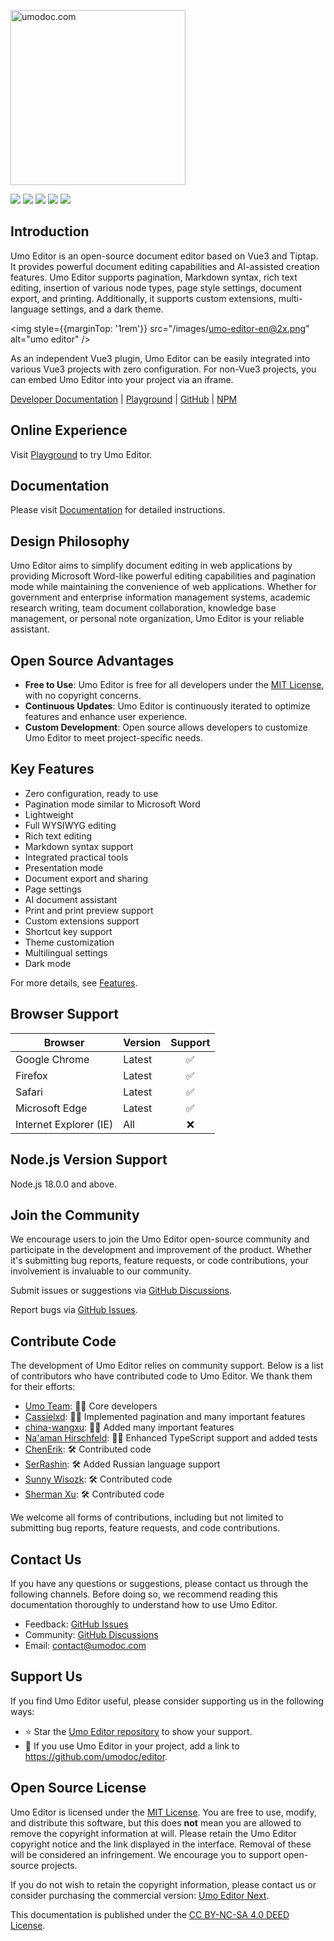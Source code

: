 <p style={{ textAlign: 'center', margin: '5rem 0 1rem' }}>
<a href="https://umodoc.com" target="_blank"><img src="/images/logo.svg" alt="umodoc.com" width="280" /></a>
</p>

<p style={{ textAlign: 'center' }}>
<a href="https://github.com/umodoc/editor/blob/main/LICENSE" target="_blank"><img src="https://img.shields.io/npm/l/@umoteam/editor" /></a>
<a href="https://www.npmjs.com/package/@umoteam/editor" target="_blank"><img src="https://img.shields.io/npm/v/@umoteam/editor" /></a>
<a href="https://www.npmjs.com/package/@umoteam/editor" target="_blank"><img src="https://img.shields.io/npm/d18m/@umoteam/editor" /></a>
<a href="https://www.npmjs.com/package/@umoteam/editor" target="_blank"><img src="https://img.shields.io/npm/unpacked-size/%40umoteam%2Feditor" /></a>
<a href="https://github.com/umodoc/editor/commits" target="_blank"><img src="https://img.shields.io/github/commit-activity/m/umodoc/editor" /></a>
</p>

## Introduction

Umo Editor is an open-source document editor based on Vue3 and Tiptap. It provides powerful document editing capabilities and AI-assisted creation features. Umo Editor supports pagination, Markdown syntax, rich text editing, insertion of various node types, page style settings, document export, and printing. Additionally, it supports custom extensions, multi-language settings, and a dark theme.

<img style={{marginTop: '1rem'}} src="/images/umo-editor-en@2x.png" alt="umo editor" />

As an independent Vue3 plugin, Umo Editor can be easily integrated into various Vue3 projects with zero configuration. For non-Vue3 projects, you can embed Umo Editor into your project via an iframe.

[Developer Documentation](https://editor.umodoc.com/en/docs) | [Playground](https://demo.umodoc.com/editor?lang=en-US) | [GitHub](https://github.com/umodoc/editor) | [NPM](https://www.npmjs.com/package/@umoteam/editor)

## Online Experience

Visit [Playground](https://demo.umodoc.com/editor?pane=hide&lang=en-US) to try Umo Editor.

## Documentation

Please visit [Documentation](https://editor.umodoc.com/en/docs) for detailed instructions.

## Design Philosophy

Umo Editor aims to simplify document editing in web applications by providing Microsoft Word-like powerful editing capabilities and pagination mode while maintaining the convenience of web applications. Whether for government and enterprise information management systems, academic research writing, team document collaboration, knowledge base management, or personal note organization, Umo Editor is your reliable assistant.

## Open Source Advantages

- **Free to Use**: Umo Editor is free for all developers under the [MIT License](https://github.com/umo-editor/umo-editor/blob/main/LICENSE), with no copyright concerns.
- **Continuous Updates**: Umo Editor is continuously iterated to optimize features and enhance user experience.
- **Custom Development**: Open source allows developers to customize Umo Editor to meet project-specific needs.

## Key Features

- Zero configuration, ready to use
- Pagination mode similar to Microsoft Word
- Lightweight
- Full WYSIWYG editing
- Rich text editing
- Markdown syntax support
- Integrated practical tools
- Presentation mode
- Document export and sharing
- Page settings
- AI document assistant
- Print and print preview support
- Custom extensions support
- Shortcut key support
- Theme customization
- Multilingual settings
- Dark mode

For more details, see [Features](./docs/features).

## Browser Support 

| Browser          | Version | Support |
| ---------------- | ------- | :------: |
| Google Chrome    | Latest  | ✅       |
| Firefox          | Latest  | ✅       |
| Safari           | Latest  | ✅       |
| Microsoft Edge   | Latest  | ✅       |
| Internet Explorer (IE) | All | ❌       |

## Node.js Version Support

Node.js 18.0.0 and above.

## Join the Community

We encourage users to join the Umo Editor open-source community and participate in the development and improvement of the product. Whether it's submitting bug reports, feature requests, or code contributions, your involvement is invaluable to our community.

Submit issues or suggestions via [GitHub Discussions](https://github.com/umodoc/editor/discussions).

Report bugs via [GitHub Issues](https://github.com/umodoc/editor/issues).

## Contribute Code

The development of Umo Editor relies on community support. Below is a list of contributors who have contributed code to Umo Editor. We thank them for their efforts:

- [Umo Team](https://github.com/umodoc): 👨‍💻 Core developers
- [Cassielxd](https://github.com/Cassielxd): 💪🏻 Implemented pagination and many important features
- [china-wangxu](https://github.com/china-wangxu): 💪🏻 Added many important features
- [Na'aman Hirschfeld](https://github.com/Goldziher): 💪🏻 Enhanced TypeScript support and added tests
- [ChenErik](https://github.com/ChenErik): 🛠️ Contributed code
- [SerRashin](https://github.com/SerRashin): 🛠️ Added Russian language support
- [Sunny Wisozk](https://github.com/SunnyWisozk): 🛠️ Contributed code
- [Sherman Xu](https://github.com/xuzhenjun130): 🛠️ Contributed code

We welcome all forms of contributions, including but not limited to submitting bug reports, feature requests, and code contributions.

## Contact Us

If you have any questions or suggestions, please contact us through the following channels. Before doing so, we recommend reading this documentation thoroughly to understand how to use Umo Editor.

- Feedback: [GitHub Issues](https://github.com/umodoc/editor/issues)
- Community: [GitHub Discussions](https://github.com/umodoc/editor/discussions)
- Email: [contact@umodoc.com](mailto:contact@umodoc.com)

## Support Us

If you find Umo Editor useful, please consider supporting us in the following ways:

- ⭐ Star the [Umo Editor repository](https://github.com/umodoc/editor) to show your support.
- 🔗 If you use Umo Editor in your project, add a link to https://github.com/umodoc/editor.

## Open Source License

Umo Editor is licensed under the [MIT License](./LICENSE). You are free to use, modify, and distribute this software, but this does **not** mean you are allowed to remove the copyright information at will. Please retain the Umo Editor copyright notice and the link displayed in the interface. Removal of these will be considered an infringement. We encourage you to support open-source projects.

If you do not wish to retain the copyright information, please contact us or consider purchasing the commercial version: [Umo Editor Next](https://editor.umodoc.com/cn/docs/next).

This documentation is published under the [CC BY-NC-SA 4.0 DEED License](https://creativecommons.org/licenses/by-nc-sa/4.0/deed.en).